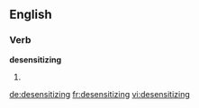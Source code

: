 
==English==

===Verb===
'''desensitizing'''

# {{present participle of|[[desensitize]]}}

[[de:desensitizing]]
[[fr:desensitizing]]
[[vi:desensitizing]]